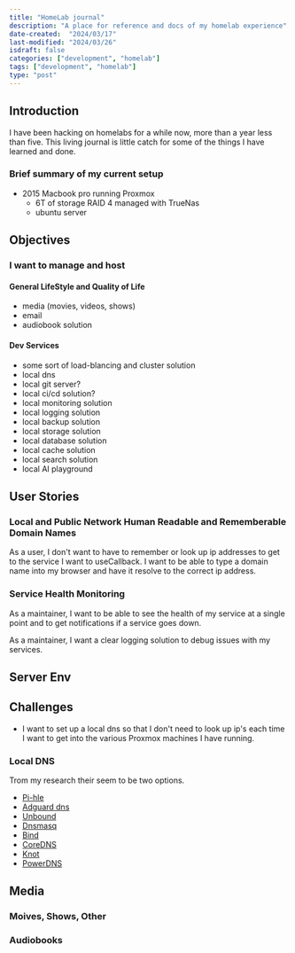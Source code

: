 ```yaml
---
title: "HomeLab journal"
description: "A place for reference and docs of my homelab experience"
date-created:  "2024/03/17"
last-modified: "2024/03/26"
isdraft: false
categories: ["development", "homelab"]
tags: ["development", "homelab"]
type: "post"
---
```


## Introduction 

I have been hacking on homelabs for a while now, more than a year less than five. This living journal is little catch for some of the things I have learned and done.

### Brief summary of my current setup

- 2015 Macbook pro running Proxmox 
  - 6T of storage RAID 4 managed with TrueNas 
  - ubuntu server 

## Objectives 

### I want to manage and host

#### General LifeStyle and Quality of Life

- media (movies, videos, shows)
- email 
- audiobook solution

#### Dev Services 

- some sort of load-blancing and cluster solution 
- local dns
- local git server?
- local ci/cd solution?
- local monitoring solution
- local logging solution
- local backup solution
- local storage solution
- local database solution
- local cache solution
- local search solution
- local AI playground 


## User Stories 

###  Local and Public Network Human Readable and Rememberable Domain Names

As a user, I don't want to have to remember or look up ip addresses to get to the service I want to useCallback. I want to be able to type a domain name into my browser and have it resolve to the correct ip address.

### Service Health Monitoring

As a maintainer, I want to be able to see the health of my service at a single point and to get notifications if a service goes down.

As a maintainer, I want a clear logging solution to debug issues with my services.

## Server Env 

## Challenges 

- I want to set up a local dns so that I don't need to look up ip's each time I want to get into the various Proxmox machines I have running.

### Local DNS 

Trom my research their seem to be two options. 

- [Pi-hle](https://github.com/pi-hole/docker-pi-hole)
- [Adguard dns](https://adguard-dns.io/en/public-dns.html)
- [Unbound](https://nlnetlabs.nl/projects/unbound/about/)
- [Dnsmasq](https://thekelleys.org.uk/dnsmasq/doc.html)
- [Bind](https://docs.pi-hole.net/guides/dns/unbound/)
- [CoreDNS](https://coredns.io/)
- [Knot](https://www.knot-dns.cz/)
- [PowerDNS](https://www.powerdns.com/)


## Media 

### Moives, Shows, Other 

### Audiobooks
